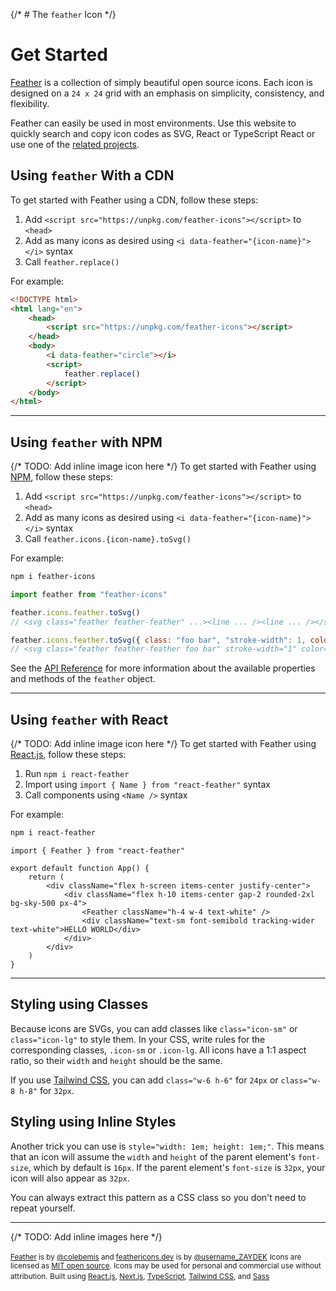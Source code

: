 {/* # The `feather` Icon */}

# Get Started

[Feather](https://github.com/feathericons/feather) is a collection of simply beautiful open source icons. Each icon is designed on a `24 x 24` grid with an emphasis on simplicity, consistency, and flexibility.

Feather can easily be used in most environments. Use this website to quickly search and copy icon codes as SVG, React or TypeScript React or use one of the [related projects](https://github.com/feathericons/feather#related-projects).

## Using `feather` With a CDN

To get started with Feather using a CDN, follow these steps:

1. Add `<script src="https://unpkg.com/feather-icons"></script>` to `<head>`
2. Add as many icons as desired using `<i data-feather="{icon-name}"></i>` syntax
3. Call `feather.replace()`

For example:

```html
<!DOCTYPE html>
<html lang="en">
	<head>
		<script src="https://unpkg.com/feather-icons"></script>
	</head>
	<body>
		<i data-feather="circle"></i>
		<script>
			feather.replace()
		</script>
	</body>
</html>
```

---

## Using `feather` with NPM

{/* TODO: Add inline image icon here */}
To get started with Feather using [NPM](https://npmjs.com), follow these steps:

1. Add `<script src="https://unpkg.com/feather-icons"></script>` to `<head>`
2. Add as many icons as desired using `<i data-feather="{icon-name}"></i>` syntax
3. Call `feather.icons.{icon-name}.toSvg()`

For example:

```sh
npm i feather-icons
```

```js
import feather from "feather-icons"

feather.icons.feather.toSvg()
// <svg class="feather feather-feather" ...><line ... /><line ... /></svg>

feather.icons.feather.toSvg({ class: "foo bar", "stroke-width": 1, color: "red" })
// <svg class="feather feather-feather foo bar" stroke-width="1" color="red" ...><line ... /><line ... /></svg>
```

See the [API Reference](https://github.com/feathericons/feather#api-reference) for more information about the available properties and methods of the `feather` object.

---

## Using `feather` with React

{/* TODO: Add inline image icon here */}
To get started with Feather using [React.js](https://reactjs.org), follow these steps:

1. Run `npm i react-feather`
2. Import using `import { Name } from "react-feather"` syntax
3. Call components using `<Name />` syntax

For example:

```sh
npm i react-feather
```

```tsx
import { Feather } from "react-feather"

export default function App() {
	return (
		<div className="flex h-screen items-center justify-center">
			<div className="flex h-10 items-center gap-2 rounded-2xl bg-sky-500 px-4">
				<Feather className="h-4 w-4 text-white" />
				<div className="text-sm font-semibold tracking-wider text-white">HELLO WORLD</div>
			</div>
		</div>
	)
}
```

---

## Styling using Classes

Because icons are SVGs, you can add classes like `class="icon-sm"` or `class="icon-lg"` to style them. In your CSS, write rules for the corresponding classes, `.icon-sm` or `.icon-lg`. All icons have a 1:1 aspect ratio, so their `width` and `height` should be the same.

If you use [Tailwind CSS](https://tailwindcss.com), you can add `class="w-6 h-6"` for `24px` or `class="w-8 h-8"` for `32px`.

## Styling using Inline Styles

Another trick you can use is `style="width: 1em; height: 1em;"`. This means that an icon will assume the `width` and `height` of the parent element's `font-size`, which by default is `16px`. If the parent element's `font-size` is `32px`, your icon will also appear as `32px`.

You can always extract this pattern as a CSS class so you don't need to repeat yourself.

---

{/* TODO: Add inline images here */}

<small>[Feather](https://github.com/feathericons/feather) is by [@colebemis](https://twitter.com/colebemis) and [feathericons.dev](https://feathericons.dev) is by [@username_ZAYDEK](https://twitter.com/username_ZAYDEK)</small>
<small>Icons are licensed as [MIT open source](https://github.com/feathericons/feather/blob/master/LICENSE). Icons may be used for personal and commercial use without attribution.</small>
<small>Built using [React.js](https://reactjs.org), [Next.js](https://nextjs.org), [TypeScript](https://typescriptlang.org), [Tailwind CSS](https://tailwindcss.com), and [Sass](https://sass-lang.com)</small>

